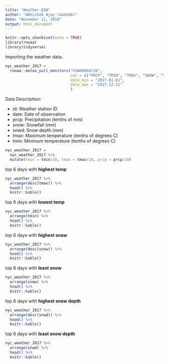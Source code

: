 ```yaml
---
title: "Weather_EDA"
author: "Abhishek Ajay (aa4266)"
date: "November 11, 2018"
output: html_document
---
```


```r
knitr::opts_chunk$set(echo = TRUE)
library(rnoaa)
library(tidyverse)

```

Importing the weather data.
```r
nyc_weather_2017 = 
  rnoaa::meteo_pull_monitors("USW00094728", 
                             var = c("PRCP", "TMIN", "TMAX", "SNOW", "SNWD"), 
                             date_min = "2017-01-01", 
                             date_max = "2017-12-31"
                             )

```
 Data Description: 
 
* id: Weather station ID
* date: Date of observation
* prcp: Precipitation (tenths of mm)
* snow: Snowfall (mm)
* snwd: Snow depth (mm)
* tmax: Maximum temperature (tenths of degrees C)
* tmin: Minimum temperature (tenths of degrees C)

```r
nyc_weather_2017 = 
  nyc_weather_2017 %>% 
  mutate(tmin = tmin/10, tmax = tmax/10, prcp = prcp/10)
```

top 6 days with **highest temp**
```r
nyc_weather_2017 %>% 
  arrange(desc(tmax)) %>% 
  head() %>% 
  knitr::kable()
```

top 6 days with **lowest temp**
```r
nyc_weather_2017 %>% 
  arrange(tmin) %>% 
  head() %>% 
  knitr::kable()
```

top 6 days with **highest snow**
```r
nyc_weather_2017 %>% 
  arrange(desc(snow)) %>% 
  head() %>% 
  knitr::kable()
```

top 6 days with **least snow**
```r
nyc_weather_2017 %>% 
  arrange(snow) %>% 
  head() %>% 
  knitr::kable()
```

top 6 days with **highest snow depth**
```r
nyc_weather_2017 %>% 
  arrange(desc(snwd)) %>% 
  head() %>% 
  knitr::kable()
```

top 6 days with **least snow depth**
```r
nyc_weather_2017 %>% 
  arrange(snwd) %>% 
  head() %>% 
  knitr::kable()
```
